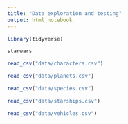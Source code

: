 ```yaml
---
title: "Data exploration and testing"
output: html_notebook
---
```


```r
library(tidyverse)
```

```r
starwars
```


```r
read_csv("data/characters.csv")
```

```r
read_csv("data/planets.csv")
```


```r
read_csv("data/species.csv")
```

```r
read_csv("data/starships.csv")
```

```r
read_csv("data/vehicles.csv")
```

